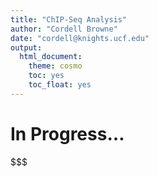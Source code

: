 ```yaml
---
title: "ChIP-Seq Analysis"
author: "Cordell Browne"
date: "cordell@knights.ucf.edu"
output:
  html_document:
    theme: cosmo
    toc: yes
    toc_float: yes
---
```




# In Progress... 

$$$
